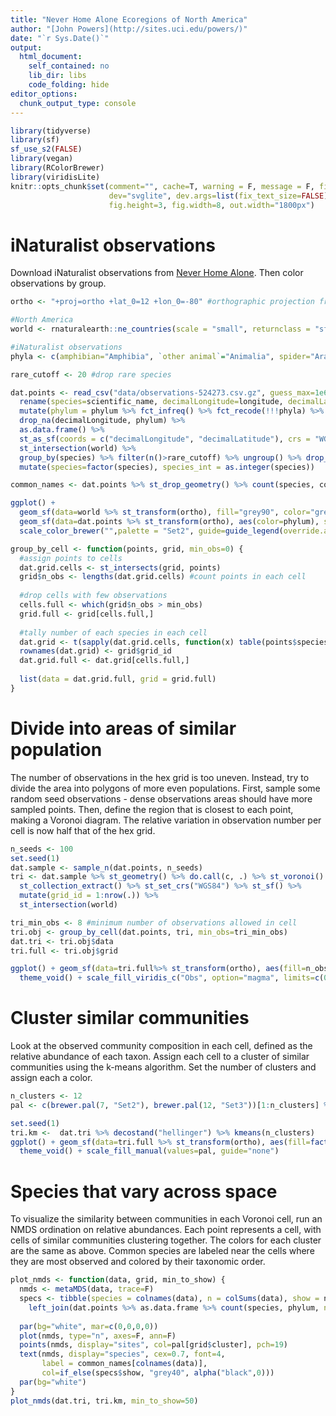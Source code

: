 ```yaml
---
title: "Never Home Alone Ecoregions of North America"
author: "[John Powers](http://sites.uci.edu/powers/)"
date: "`r Sys.Date()`"
output:
  html_document:
    self_contained: no
    lib_dir: libs
    code_folding: hide
editor_options: 
  chunk_output_type: console
---
```


<style type="text/css">
.main-container {
  max-width: 1800px;
  margin-left: auto;
  margin-right: auto;
}
</style>

```r
library(tidyverse)
library(sf)
sf_use_s2(FALSE)
library(vegan)
library(RColorBrewer)
library(viridisLite)
knitr::opts_chunk$set(comment="", cache=T, warning = F, message = F, fig.path = "images-nhana/",
                      dev="svglite", dev.args=list(fix_text_size=FALSE),
                      fig.height=3, fig.width=8, out.width="1800px")
```

# iNaturalist observations

Download iNaturalist observations from [Never Home Alone](https://www.inaturalist.org/projects/never-home-alone-the-wild-life-of-homes). Then color observations by group.

```r
ortho <- "+proj=ortho +lat_0=12 +lon_0=-80" #orthographic projection from this vantage point

#North America
world <- rnaturalearth::ne_countries(scale = "small", returnclass = "sf") %>% filter(continent=="North America") %>% st_union()

#iNaturalist observations
phyla <- c(amphibian="Amphibia", `other animal`="Animalia", spider="Arachnida", bird="Aves", chromista="Chromista", fungus="Fungi", insect="Insecta", mammal="Mammalia", plant="Plantae", mollusc="Mollusca", protozoa="Protozoa", reptile="Reptilia")

rare_cutoff <- 20 #drop rare species

dat.points <- read_csv("data/observations-524273.csv.gz", guess_max=1e6) %>% 
  rename(species=scientific_name, decimalLongitude=longitude, decimalLatitude=latitude, phylum=iconic_taxon_name) %>% #GBIF names
  mutate(phylum = phylum %>% fct_infreq() %>% fct_recode(!!!phyla) %>% fct_lump_n(7, other_level="other")) %>% 
  drop_na(decimalLongitude, phylum) %>% 
  as.data.frame() %>% 
  st_as_sf(coords = c("decimalLongitude", "decimalLatitude"), crs = "WGS84") %>% 
  st_intersection(world) %>% 
  group_by(species) %>% filter(n()>rare_cutoff) %>% ungroup() %>% drop_na(species) %>% 
  mutate(species=factor(species), species_int = as.integer(species))

common_names <- dat.points %>% st_drop_geometry() %>% count(species, common_name) %>% drop_na(species) %>% mutate(eithername = coalesce(common_name, species)) %>% select(species, eithername) %>% deframe()
```

```r
ggplot() + 
  geom_sf(data=world %>% st_transform(ortho), fill="grey90", color="grey90")+
  geom_sf(data=dat.points %>% st_transform(ortho), aes(color=phylum), size=0.3) + theme_void() + 
  scale_color_brewer("",palette = "Set2", guide=guide_legend(override.aes = list(size=4))) 
```

```r
group_by_cell <- function(points, grid, min_obs=0) {
  #assign points to cells
  dat.grid.cells <- st_intersects(grid, points) 
  grid$n_obs <- lengths(dat.grid.cells) #count points in each cell
  
  #drop cells with few observations
  cells.full <- which(grid$n_obs > min_obs)
  grid.full <- grid[cells.full,]
  
  #tally number of each species in each cell
  dat.grid <- t(sapply(dat.grid.cells, function(x) table(points$species[x])))
  rownames(dat.grid) <- grid$grid_id
  dat.grid.full <- dat.grid[cells.full,]
  
  list(data = dat.grid.full, grid = grid.full)
}
```

# Divide into areas of similar population

The number of observations in the hex grid is too uneven. Instead, try to divide the area into polygons of more even populations. First, sample some random seed observations - dense observations areas should have more sampled points. Then, define the region that is closest to each point, making a Voronoi diagram. The relative variation in observation number per cell is now half that of the hex grid.

```r
n_seeds <- 100
set.seed(1)
dat.sample <- sample_n(dat.points, n_seeds)
tri <- dat.sample %>% st_geometry() %>% do.call(c, .) %>% st_voronoi() %>% 
  st_collection_extract() %>% st_set_crs("WGS84") %>% st_sf() %>%
  mutate(grid_id = 1:nrow(.)) %>%
  st_intersection(world)

tri_min_obs <- 8 #minimum number of observations allowed in cell
tri.obj <- group_by_cell(dat.points, tri, min_obs=tri_min_obs)
dat.tri <- tri.obj$data
tri.full <- tri.obj$grid

ggplot() + geom_sf(data=tri.full%>% st_transform(ortho), aes(fill=n_obs), linewidth=0.2, color="grey70") +
  theme_void() + scale_fill_viridis_c("Obs", option="magma", limits=c(0,NA))
```

# Cluster similar communities

Look at the observed community composition in each cell, defined as the relative abundance of each taxon. Assign each cell to a cluster of similar communities using the k-means algorithm. Set the number of clusters and assign each a color.

```r
n_clusters <- 12
pal <- c(brewer.pal(7, "Set2"), brewer.pal(12, "Set3"))[1:n_clusters] %>% set_names(1:n_clusters)

set.seed(1)
tri.km <-  dat.tri %>% decostand("hellinger") %>% kmeans(n_clusters)
ggplot() + geom_sf(data=tri.full %>% st_transform(ortho), aes(fill=factor(tri.km$cluster)), linewidth=0.2, color="grey40") + 
  theme_void() + scale_fill_manual(values=pal, guide="none")
```

# Species that vary across space

To visualize the similarity between communities in each Voronoi cell, run an NMDS ordination on relative abundances. Each point represents a cell, with cells of similar communities clustering together. The colors for each cluster are the same as above. Common species are labeled near the cells where they are most observed and colored by their taxonomic order. 

```r
plot_nmds <- function(data, grid, min_to_show) {
  nmds <- metaMDS(data, trace=F)
  specs <- tibble(species = colnames(data), n = colSums(data), show = n>min_to_show) %>%  
    left_join(dat.points %>% as.data.frame %>% count(species, phylum, name="n_total"))
  
  par(bg="white", mar=c(0,0,0,0))
  plot(nmds, type="n", axes=F, ann=F)
  points(nmds, display="sites", col=pal[grid$cluster], pch=19)
  text(nmds, display="species", cex=0.7, font=4,
       label = common_names[colnames(data)],
       col=if_else(specs$show, "grey40", alpha("black",0)))
  par(bg="white")
}
plot_nmds(dat.tri, tri.km, min_to_show=50)
```


